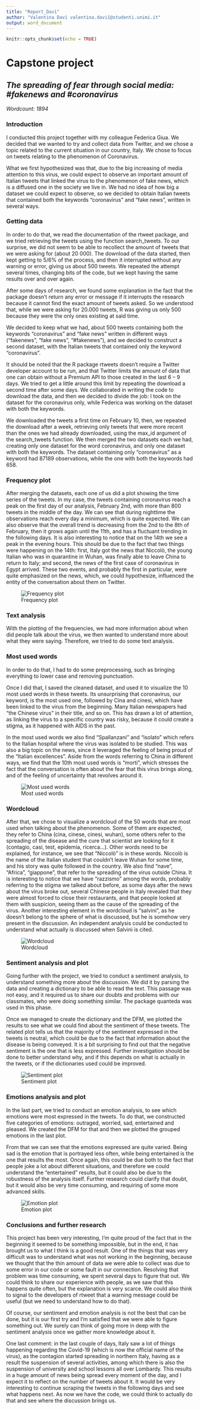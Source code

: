 ```yaml
---
title: "Report_Davì"
author: "Valentina Davì valentina.davi1@studenti.unimi.it"
output: word_document
---
```


```r
knitr::opts_chunk$set(echo = TRUE)
```

# Capstone project 

## *The spreading of fear through social media: **#fakenews** and **#coronavirus***

*Wordcount: 1894* 

### Introduction

I conducted this project together with my colleague Federica Giua. We decided that we wanted to try and collect data from Twitter, and
we chose a topic related to the current situation in our country, Italy. We chose to focus on tweets relating to the phenomenon of
Coronavirus. 

What we first hypothesized was that, due to the big increasing of media attention to this virus, we could expect to observe an
important amount of Italian tweets that linked the virus to the phenomenon of fake news, which is a diffused one in the society we live
in. We had no idea of how big a dataset we could expect to observe, so we decided to obtain Italian tweets that contained both the
keywords “coronavirus” and “fake news”, written in several ways. 

### Getting data

In order to do that, we read the documentation of the rtweet package, and we tried retrieving the tweets using the function
search_tweets. To our surprise, we did not seem to be able to recollect the amount of tweets that we were asking for (about 20 000).
The download of the data started, then kept getting to 5/6% of the process, and then it interrupted without any warning or error,
giving us about 500 tweets. We repeated the attempt several times, changing bits of the code, but we kept having the same results over
and over again. 

After some days of research, we found some explanation in the fact that the package doesn’t return any error or message if it
interrupts the research because it cannot find the exact amount of tweets asked. So we understood that, while we were asking for 20.000
tweets, R was giving us only 500 because they were the only ones existing at said time. 

We decided to keep what we had, about 500 tweets containing both the keywords “coronavirus” and “fake news” written in different ways
(“fakenews”, “fake news”, “#fakenews”), and we decided to construct a second dataset, with the Italian tweets that contained only the
keyword “coronavirus”. 

It should be noted that the R package rtweets doesn’t require a Twitter developer account to be run, and that Twitter limits the amount
of data that one can obtain without a Premium API to those created in the last 6 – 9 days. We tried to get a little around this limit
by repeating the download a second time after some days. 
We collaborated in writing the code to download the data, and then we decided to divide the job: I took on the dataset for the
coronavirus only, while Federica was working on the dataset with both the keywords. 

We downloaded the tweets a first time on February 10, then, we repeated the download after a week, retrieving only tweets that were
more recent than the ones we had already downloaded, using the max_id argument of the search_tweets function. We then merged the two
datasets each we had, creating only one dataset for the word coronavirus, and only one dataset with both the keywords. 
The dataset containing only “coronavirus” as a keyword had 87189 observations, while the one with both the keywords had 658. 

### Frequency plot 
After merging the datasets, each one of us did a plot showing the time series of the tweets. In my case, the tweets containing
coronavirus reach a peak on the first day of our analysis, February 2nd, with more than 800 tweets in the middle of the day. We can see
that during nighttime the observations reach every day a minimum, which is quite expected. We can also observe that the overall trend
is decreasing from the 2nd to the 8th of February, then it grows again until the 11th, and has a fluctuant trending in the following
days. It is also interesting to notice that on the 14th we see a peak in the evening hours. This should be due to the fact that two
things were happening on the 14th: first, Italy got the news that Niccolò, the young Italian who was in quarantine in Wuhan, was
finally able to leave China to return to Italy; and second, the news of the first case of coronavirus in Egypt arrived. These two
events, and probably the first in particular, were quite emphasized on the news, which, we could hypothesize, influenced the entity of
the conversation about them on Twitter. 

![Frequency plot](D:/R Projects/Capstone-Project-Davi-Giua/Plots/Frequency plot for coronavirus.png)

### Text analysis 

With the plotting of the frequencies, we had more information about when did people talk about the virus, we then wanted to understand more about what they were saying. Therefore, we tried to do some text analysis. 

### Most used words 

In order to do that, I had to do some preprocessing, such as bringing everything to lower case and removing punctuation. 

Once I did that, I saved the cleaned dataset, and used it to visualize the 10 most used words in these tweets. Its unsurprising that
coronavirus, our keyword, is the most used one, followed by Cina and cinesi, which have been linked to the virus from the beginning.
Many Italian newspapers had “the Chinese virus” in their title, and so on. This has drawn a lot of attention, as linking the virus to a
specific country was risky, because it could create a stigma, as it happened with AIDS in the past. 

In the most used words we also find “Spallanzani” and “isolato” which refers to the Italian hospital where the virus was isolated to be
studied. This was also a big topic on the news, since it leveraged the feeling of being proud of the “Italian excellences”. Aside from
the words referring to China in different ways, we find that the 10th most used words is “morti”, which stresses the fact that the
conversation is often about the fear that this virus  brings along, and of the feeling of uncertainty that revolves around it. 


![Most used words](D:/R Projects/Capstone-Project-Davi-Giua/Plots/Top_10_words_plot_coronavirus.png)


### Wordcloud 

After that, we chose to visualize a wordcloud of the 50 words that are most used when talking about the phenomenon. Some of them are
expected, they refer to China (cina, cinese, cinesi, wuhan), some others refer to the spreading of the disease and the cure that
scientist are looking for it (contagio, casi, test, epidemia, ricerca…). Other words need to be explained, for instance, we see that
“Niccolò” is in these words. Niccolò is the name of the Italian student that couldn’t leave Wuhan for some time, and his story was
quite followed in the country. We also find “nave”, “Africa”, “giappone”, that refer to the spreading of the virus outside China. It is
interesting to notice that we have “razzismo” among the words, probably referring to the stigma we talked about before, as some days
after the news about the virus broke out, several Chinese people in Italy revealed that they were almost forced to close their
restaurants, and that people looked at them with suspicion, seeing them as the cause of the spreading of the virus. Another interesting
element in the wordcloud is “salvini”, as he doesn’t belong to the sphere of what is discussed, but he is somehow very present in the
discussion. An independent analysis could be conducted to understand what actually is discussed when Salvini is cited. 

![Wordcloud](D:/R Projects/Capstone-Project-Davi-Giua/Plots/Wordcloud_coronavirus.png)


### Sentiment analysis and plot 

Going further with the project, we tried to conduct a sentiment analysis, to understand something more about the discussion. We did it
by parsing the data and creating a dictionary to be able to read the text. This passage was not easy, and it required us to share our
doubts and problems with our classmates, who were doing something similar. The package quanteda was used in this phase. 

Once we managed to create the dictionary and the DFM, we plotted the results to see what we could find about the sentiment of these
tweets. The related plot tells us that the majority of the sentiment expressed in the tweets is neutral, which could be due to the fact
that information about the disease is being conveyed. It is a bit surprising to find out that the negative sentiment is the one that is
less expressed. Further investigation should be done to better understand why, and if this depends on what is actually in the tweets,
or if the dictionaries used could be improved. 

![Sentiment plot](D:/R Projects/Capstone-Project-Davi-Giua/Plots/Sentiment_plot_coronavirus.png)

### Emotions analysis and plot 

In the last part, we tried to conduct an emotion analysis, to see which emotions were most expressed in the tweets. To do that, we
constructed five categories of emotions: outraged, worried, sad, entertained and pleased. We created the DFM for that and then we
plotted the grouped emotions in the last plot. 

From that we can see that the emotions expressed are quite varied. Being sad is the emotion that is portrayed less often, while being
entertained is the one that results the most. Once again, this could be due both to the fact that people joke a lot about different
situations, and therefore we could understand the “entertained” results, but it could also be due to the robustness of the analysis
itself. Further research could clarify that doubt, but it would also be very time consuming, and requiring of some more advanced
skills. 

![Emotion plot](D:/R Projects/Capstone-Project-Davi-Giua/Plots/Emotions_plot_coronavirus.png)

### Conclusions and further research 

This project has been very interesting, I’m quite proud of the fact that in the beginning it seemed to be something impossible, but in
the end, it has brought us to what I think is a good result. One of the things that was very difficult was to understand what was not
working in the beginning, because we thought that the thin amount of data we were able to collect was due to some error in our code or
some fault in our connection. Resolving that problem was time consuming, we spent several days to figure that out. We could think to
share our experience with people, as we saw that this happens quite often, but the explanation is very scarce. We could also think to
signal to the developers of rtweet that a warning message could be useful (but we need to understand how to do that). 

Of course, our sentiment and emotion analysis is not the best that can be done, but it is our first try and I’m satisfied that we were
able to figure something out. We surely can think of going more in deep with the sentiment analysis once we gather more knowledge about
it. 

One last comment: in the last couple of days, Italy saw a lot of things happening regarding the Covid-19 (which is now the official
name of the virus), as the contagion started spreading in northern Italy, having as a result the suspension of several activities, among which there is also the suspension of university and school lessons all over Lombardy. This results in a huge amount of news being spread every moment of the day, and I expect it to reflect on the number of tweets about it. It would be very interesting to continue scraping the tweets in the following days and see what happens next. As now we have the code, we could think to actually do that and see where the discussion brings us. 

